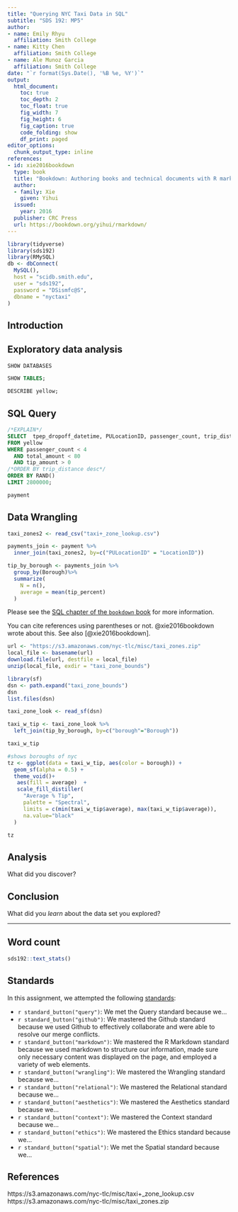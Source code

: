 ```yaml
---
title: "Querying NYC Taxi Data in SQL"
subtitle: "SDS 192: MP5"
author: 
- name: Emily Rhyu
  affiliation: Smith College
- name: Kitty Chen 
  affiliation: Smith College
- name: Ale Munoz Garcia
  affiliation: Smith College
date: "`r format(Sys.Date(), '%B %e, %Y')`"
output: 
  html_document:
    toc: true
    toc_depth: 2
    toc_float: true
    fig_width: 7
    fig_height: 6
    fig_caption: true
    code_folding: show
    df_print: paged
editor_options: 
  chunk_output_type: inline
references:
- id: xie2016bookdown
  type: book
  title: "Bookdown: Authoring books and technical documents with R markdown"
  author: 
  - family: Xie
    given: Yihui
  issued:
    year: 2016
  publisher: CRC Press
  url: https://bookdown.org/yihui/rmarkdown/
---
```


```r
library(tidyverse)
library(sds192)
library(RMySQL)
db <- dbConnect(
  MySQL(), 
  host = "scidb.smith.edu", 
  user = "sds192", 
  password = "DSismfc@S", 
  dbname = "nyctaxi"
)

```

## Introduction


## Exploratory data analysis

```sql
SHOW DATABASES
```

```sql
SHOW TABLES;
```

```sql
DESCRIBE yellow;
```

## SQL Query

```sql
/*EXPLAIN*/
SELECT  tpep_dropoff_datetime, PULocationID, passenger_count, trip_distance, payment_type, total_amount, tip_amount, (tip_amount/total_amount)*100 AS tip_percent
FROM yellow
WHERE passenger_count < 4
  AND total_amount < 80 
  AND tip_amount > 0
/*ORDER BY trip_distance desc*/
ORDER BY RAND()
LIMIT 2800000;

```

```r
payment
```

## Data Wrangling

```r
taxi_zones2 <- read_csv("taxi+_zone_lookup.csv")
```

```r
payments_join <- payment %>%
  inner_join(taxi_zones2, by=c("PULocationID" = "LocationID"))

tip_by_borough <- payments_join %>%
  group_by(Borough)%>%
  summarize(
    N = n(),
    average = mean(tip_percent)
  )
```


Please see the [SQL chapter of the `bookdown` book](
https://rmarkdown.rstudio.com/authoring_knitr_engines.html%23sql#sql) for more information. 

You can cite references using parentheses or not. @xie2016bookdown wrote about this. See also [@xie2016bookdown].

```r
url <- "https://s3.amazonaws.com/nyc-tlc/misc/taxi_zones.zip"
local_file <- basename(url)
download.file(url, destfile = local_file)
unzip(local_file, exdir = "taxi_zone_bounds")

library(sf)
dsn <- path.expand("taxi_zone_bounds")
dsn
list.files(dsn)
```

```r
taxi_zone_look <- read_sf(dsn)

taxi_w_tip <- taxi_zone_look %>%
  left_join(tip_by_borough, by=c("borough"="Borough"))

taxi_w_tip
```


```r
#shows boroughs of nyc
tz <- ggplot(data = taxi_w_tip, aes(color = borough)) +
  geom_sf(alpha = 0.5) +
  theme_void()+
   aes(fill = average)  +
   scale_fill_distiller(
     "Average % Tip",
     palette = "Spectral",
     limits = c(min(taxi_w_tip$average), max(taxi_w_tip$average)),
     na.value="black"
  )

tz
```

## Analysis

What did you discover? 

## Conclusion

What did you *learn* about the data set you explored?  

---

## Word count

```r
sds192::text_stats()
```

## Standards

In this assignment, we attempted the following [standards](https://beanumber.github.io/sds192/standards.html):

- `r standard_button("query")`: We met the Query standard because we...
- `r standard_button("github")`: We mastered the Github standard because we used Github to effectively collaborate and were able to resolve our merge conflicts.
- `r standard_button("markdown")`: We mastered the R Markdown standard because we used markdown to structure our information, made sure only necessary content was displayed on the page, and employed a variety of web elements.
- `r standard_button("wrangling")`: We mastered the Wrangling standard because we...
- `r standard_button("relational")`: We mastered the Relational standard because we...
- `r standard_button("aesthetics")`: We mastered the Aesthetics standard because we...
- `r standard_button("context")`: We mastered the Context standard because we...
- `r standard_button("ethics")`: We mastered the Ethics standard because we...
 - `r standard_button("spatial")`: We met the Spatial standard because we... 



## References
https://s3.amazonaws.com/nyc-tlc/misc/taxi+_zone_lookup.csv
https://s3.amazonaws.com/nyc-tlc/misc/taxi_zones.zip